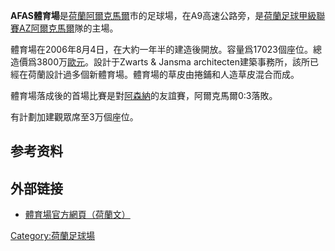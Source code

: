 {{Infobox Stadium
| stadium_name      = AFAS體育場
| nickname          = Victorie Stadion
| image             = [[File:DSB-Stadion.jpg|250px]]
| fullname          = AFAS Stadion
| former_names      = DSB體育場（2006－2009年）<br/>AZ體育場（2009－2010年）
| location          = [[荷蘭|荷蘭]][[阿爾克馬爾|阿爾克馬爾]]
| coordinates       =  {{coord|52|36|46|N|4|44|32|E|region:NL_type:landmark_source:dewiki||display=inline,title}}
| owner             = 
| opened            = 2006年8月4日
| construction_cost = 3800萬歐元
| tenants           = [[阿爾克馬爾足球會|阿爾克馬爾足球會]]
| seating_capacity  = 17,000<ref>http://www.uefa.com/MultimediaFiles/Download/StatDoc/competitions/-Publications/01/67/58/96/1675896_DOWNLOAD.pdf</ref>
}}

'''AFAS體育場'''是[[荷蘭|荷蘭]][[阿爾克馬爾|阿爾克馬爾]]市的足球場，在A9高速公路旁，是[[荷蘭足球甲級聯賽|荷蘭足球甲級聯賽]][[AZ阿爾克馬爾|AZ阿爾克馬爾]]隊的主場。

體育場在2006年8月4日，在大約一年半的建造後開放。容量爲17023個座位。總造價爲3800万[[歐元|歐元]]。設計于Zwarts & Jansma architecten建築事務所，該所已經在荷蘭設計過多個新體育場。體育場的草皮由捲鋪和人造草皮混合而成。

體育場落成後的首場比賽是對[[阿森纳足球俱乐部|阿森納]]的友誼賽，阿爾克馬爾0:3落敗。

有計劃加建觀眾席至3万個座位。

==参考资料==
{{Reflist}}

== 外部链接 ==
* [https://web.archive.org/web/20071011193102/http://az.nl/index.php?buttonID=174 體育場官方網頁（荷蘭文）]
{{Panorama
|image      = Image:DSB Stadium.jpg
|fullwidth  = 5736
|fullheight = 1499
|caption    = Panoramic view of the DSB Stadion
|height     = 250
}}

[[Category:荷蘭足球場|Category:荷蘭足球場]]